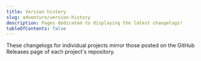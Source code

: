 ```yaml
---
title: Version history
slug: adventure/version-history
description: Pages dedicated to displaying the latest changelogs!
tableOfContents: false
---
```



These changelogs for individual projects mirror those posted on the GitHub Releases page of each project's repository.

<CardGrid>
  <LinkCard title="adventure" href="/adventure/version-history/adventure" />
  <LinkCard title="adventure-platform" href="/adventure/version-history/adventure-platform" />
  <LinkCard title="adventure-platform-mod" href="/adventure/version-history/adventure-platform-mod" />
</CardGrid>
